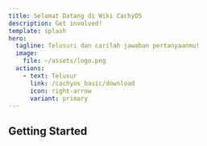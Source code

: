 ```yaml
---
title: Selamat Datang di Wiki CachyOS
description: Get involved!
template: splash
hero:
  tagline: Telusuri dan carilah jawaban pertanyaanmu!
  image:
    file: ~/assets/logo.png
  actions:
    - text: Telusur
      link: /cachyos_basic/download
      icon: right-arrow
      variant: primary
---
```



## Getting Started

<CardGrid>
  <LinkCard
    title="Bagaimana CachyOS dapat meningkatan kinerja sistem"
    href="/cachyos_basic/why_cachyos"
    description="Lihat beberapa modifikasi yang dibuat agar kinerja sistem dapat ditingkatkan"
  ></LinkCard>
  <LinkCard
    title="Panduan Instalasi"
    href="/installation/installation_prepare"
    description="Pelajarilah cara untuk menginstall CachyOS dengan
  menggunakan installer grafik maupun CLI kami. Koneksi internet dibutuhkan."
  ></LinkCard>
</CardGrid>
